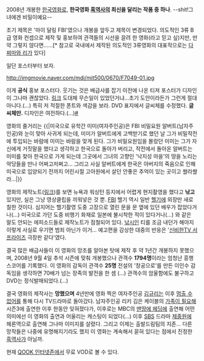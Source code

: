 2008년 개봉한 [[한국]][[영화]]로, '''한국영화 [[흑역사]]의 최신을 달리는 작품 중 하나'''. --shit!그녀에겐 비밀이예요--

초기 제목은 '마이 달링 FBI'였으나 개봉을 앞두고 제목이 변경되었다. 의도적인 3류 B급 영화 컨셉으로 제작 및 홍보하여 관객들의 시선을 끌려 한 영화(라고 믿고 싶)지만, 만약 그렇지 않다면......[* 참고로 국내에서 제작된 의도적인 3류영화의 대표작으로는 [[다찌마와 리]]가 있다]

일단 포스터부터 보자.

http://imgmovie.naver.com/mdi/mit500/0670/F7049-01.jpg

이게 '''공식''' 홍보 포스터다. 웃기는 것은 배급사를 잡기 이전에 나온 티져 포스터가 디자인이 그나마 괜찮았다. [http://blog.naver.com/clayplaykid?Redirect=Log&logNo=20054455683 링크] 도대체 무슨일이 있었던거냐...초기 도안이라든가 그런게 절대 아니다.(…) 특히 저 적절한 폰트와 색감을 보라. DVD 표지에서 글씨체를 수정했다. '''글씨체만.''' 디자인은 여전하다.(...)[http://www.yes24.com/24/Goods/3193168?Acode=101 #]

영화의 줄거리는
{{|미국으로 유학간 미미(여자주인공)은 FBI 비밀요원 알버트(남자주인공)와 눈이 맞아 사귀게 되는데, 미미가 알버트에게 고백받기로 했던 날 그가 비밀작전에 투입되는 바람에 미미는 바람을 맞게 된다. 그가 비밀요원임을 몰랐던 미미는 그가 자신에게 거짓말을 했다고 생각하고 한국으로 돌아가 버리고, 작전에서 돌아온 알버트는 미미를 찾아 한국으로 가게 되는데 그곳에서 그녀의 고향인 '낙지성 마을'의 땅을 노리는 악당들을 만나 어쩌고저쩌고...
그리고 사실 알버트에게 한국은 아버지의 죽음으로 인해 미국으로 입양되기 전까지 어린시절 고아원에서 살던 안좋은 추억이 있는 곳이고 쏼라쏼라...|}}

영화의 제작노트([http://www.cine21.com/Movies/Mov_Movie/movie_detail.php?s=note&id=23379 링크])를 보면 뉴욕과 워싱턴 등지에서 어렵게 현지촬영을 했다고 '''낚고''' 있지만, 실은 그냥 영상클립을 끼워넣은 것 뿐. [[FBI]] 헬기 역시 일반 [[헬기]]에 외장만 새로 칠한 것이다.
심지어는 헬기촬영 도중 고장으로 열린 문을 문 옆에 있던 배우가 잡았다거나(...) 미국으로 가던 도중 비행기 화재로 일본에 불시착한 적이 있다거나(...) 와 같은 말도 안되는 에피소드들로 제작노트가 점철되어 있다. [[낚시]]인 티를 조금 내던가 해야지 이렇게 사실로 우기면 범죄 아닌가 이거...
예고편을 감상한 대중의 반응은 '[[신비한TV 서프라이즈]] 극장판 같다'였다.

결국 많은 배급사들이 이 영화의 망조를 알아본 탓에 제작 후 약 1년간 개봉하지 못했으며, 2008년 9월 4일 추석 시즌에 맞춰 개봉했으나 관객수 '''1794명'''이라는 엄청난 흥행 스코어를 기록했다. 이 영화의 감독이 관객수 '''25명''' 전설의 '창공으로'를 만든 이인수 감독임을 생각하면 70배가 넘는 장족의 발전을 한 셈 (…)
관객수의 암울함에도 불구하고 DVD는 정식발매되었다.(...)

결국 영화의 제작사는 '''망했으며''' 4년만에 영화 찍은 여자주인공 [[김규리]]는 이후 [[멈출 수 없어]]를 통해 다시 TV드라마로 돌아갔다. 남자주인공 리키 김은 케이블의 [[가족이 필요해]] 시즌3에 출연한 이후 한동안 잊혀졌다가, 이후로는 MBC의 [[맨땅에 헤딩]]에 출연해 어떤 의미에선 이 영화의 출연과 어울리는 캐스팅이 되었다(...) 이후 [[SBS]] 드라마 [[제중원]]에 헤론역으로 출연해 그나마 이미지를 살렸다. 그리고 이제는 출발드림팀의 지존...
다른 망작들은 나중에 유명해지기라도 했지 이 영화는 계속해서 묻혀 있다는 점에서 진정한 [[흑역사]]가 아닐까.

현재 [[QOOK 인터넷존]]에서 무료 VOD로 볼 수 있다.
